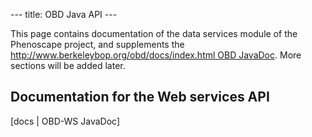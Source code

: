 ---
title: OBD Java API
---

This page contains documentation of the data services module of the Phenoscape project, and supplements the [[http://www.berkeleybop.org/obd/docs/index.html OBD JavaDoc]]. More sections will be added later.

==Documentation for the Web services API==
[docs | OBD-WS JavaDoc]